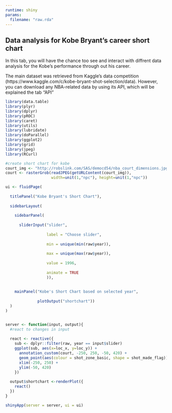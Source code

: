 ```yaml
---
runtime: shiny
params: 
  filename: "raw.rda"
---
```

## Data analysis for Kobe Bryant's career short chart

  In this tab, you will have the chance too see and interact with diffrent data analysis for the Kobe's performance through out his career. 
  
  The main dataset was retrieved from Kaggle's data competition (https://www.kaggle.com/c/kobe-bryant-shot-selection/data). However, you can download any NBA-related data by using its API, which will be explained the tab "API"
```r
library(data.table)
library(plyr)
library(dplyr)
library(pROC)
library(caret)
library(utils)
library(lubridate)
library(doParallel)
library(ggplot2)
library(grid)
library(jpeg)
library(RCurl)
```


```r
#create short chart for kobe
court_img <- "http://robslink.com/SAS/democd54/nba_court_dimensions.jpg"
court <- rasterGrob(readJPEG(getURLContent(court_img)),
                    width=unit(1,"npc"), height=unit(1,"npc"))

ui <- fluidPage(
  
  titlePanel("Kobe Bryant's Short Chart"),
  
  sidebarLayout(
    
    sidebarPanel( 
    
      sliderInput("slider",
                  
                  label = "Choose slider",
                  
                  min = unique(min(raw$year)),
                  
                  max = unique(max(raw$year)),
                  
                  value = 1996,
                  
                  animate = TRUE
                  )),
      
    
    mainPanel("Kobe's Short Chart based on selected year", 
              
              plotOutput("shortchart"))
  )
)


server <- function(input, output){
  #react to changes in input
  
  react <- reactive({
    sub <- dplyr::filter(raw, year == input$slider)
    ggplot(sub, aes(x=loc_x, y=loc_y)) + 
      annotation_custom(court, -250, 250, -50, 420) +
      geom_point(aes(colour = shot_zone_basic, shape = shot_made_flag)) +
      xlim(-250, 250) +
      ylim(-50, 420)
    })
  
  output$shortchart <-renderPlot({
    react()
  })
}

shinyApp(server = server, ui = ui)

```